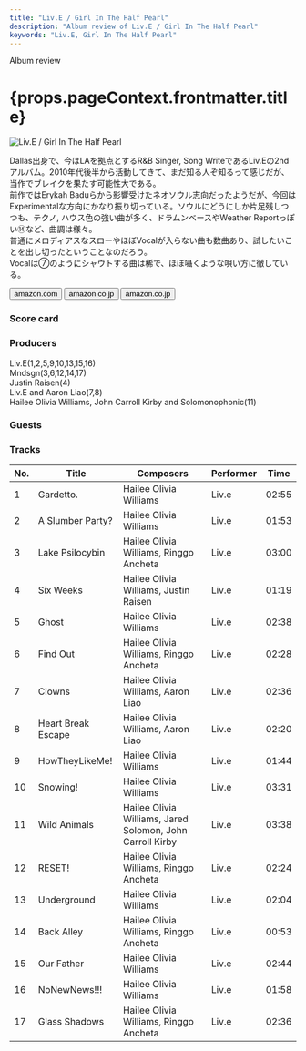 ```yaml
---
title: "Liv.E / Girl In The Half Pearl"
description: "Album review of Liv.E / Girl In The Half Pearl"
keywords: "Liv.E, Girl In The Half Pearl"
---
```





<p className="largeP">Album review</p>
<h1 className="h1--no--margin">{props.pageContext.frontmatter.title}</h1>

<Row  className="image-card-group">
	<Column colMd={3} colLg={4} noGutterMdLeft="">
       <ImageCard>

![Liv.E / Girl In The Half Pearl](../../images/cd/live1L.jpg)

</ImageCard>
	</Column>
	<Column colMd={4} colLg={8} noGutterMdLeft="">
		<p>
			Dallas出身で、今はLAを拠点とするR&B Singer, Song WriteであるLiv.Eの2ndアルバム。2010年代後半から活動してきて、まだ知る人ぞ知るって感じだが、当作でブレイクを果たす可能性大である。
			<br/>前作ではErykah Baduらから影響受けたネオソウル志向だったようだが、今回はExperimentalな方向にかなり振り切っている。ソウルにどうにしか片足残しつつも、テクノ, ハウス色の強い曲が多く、ドラムンベースやWeather Reportっぽい⑭など、曲調は様々。
			<br/>普通にメロディアスなスローやほぼVocalが入らない曲も数曲あり、試したいことを出し切ったということなのだろう。
			<br/>Vocalは⑦のようにシャウトする曲は稀で、ほぼ囁くような唄い方に徹している。
		</p>
		<div>
		  <Button className="button-right-mergin"  href="https://amzn.to/3p5R8hP" renderIcon={ArrowUpRight} size='sm' kind='primary'>
  	    amazon.com
  	  </Button>
  	  <Button className="button-right-mergin"  href="https://amzn.to/3X2c3z1" renderIcon={ArrowUpRight} size='sm' kind='secondary'>
  	    amazon.co.jp
  	  </Button>
			<Button className="button-right-mergin"  href="https://apple.co/43PVuse" renderIcon={ArrowUpRight} size='sm' kind='secondary'>
  	    amazon.co.jp
  	  </Button>
			<AdvJS2/>
		</div>
	</Column>
</Row>
<Row >
	<Column colMd={4} colLg={4} noGutterMdLeft="">
		<div>
		  <h3>Score card</h3>
			<SliderJS1 value="5" />
		  <SliderJS2 value="1" />
			<SliderJS3 value="3" />
		  <SliderJS4 value="9" />
		</div>
	</Column>
	<Column colMd={8} colLg={8} noGutterMdLeft="">
		<div>
			<h3>Producers</h3>
			<p>
				Liv.E(1,2,5,9,10,13,15,16)
				<br/>Mndsgn(3,6,12,14,17)
				<br/>Justin Raisen(4)
				<br/>Liv.E and Aaron Liao(7,8)
				<br/>Hailee Olivia Williams, John Carroll Kirby and Solomonophonic(11)
			</p>
			<h3>Guests</h3>
			<p>
			</p>
		</div>
	</Column>
</Row>

<h3>Tracks</h3>

| No. | Title              | Composers                                                 | Performer | Time  |
| --- | ------------------ | --------------------------------------------------------- | --------- | ----- |
| 1   | Gardetto.          | Hailee Olivia Williams                                    | Liv.e     | 02:55 |
| 2   | A Slumber Party?   | Hailee Olivia Williams                                    | Liv.e     | 01:53 |
| 3   | Lake Psilocybin    | Hailee Olivia Williams, Ringgo Ancheta                    | Liv.e     | 03:00 |
| 4   | Six Weeks          | Hailee Olivia Williams, Justin Raisen                     | Liv.e     | 01:19 |
| 5   | Ghost              | Hailee Olivia Williams                                    | Liv.e     | 02:38 |
| 6   | Find Out           | Hailee Olivia Williams, Ringgo Ancheta                    | Liv.e     | 02:28 |
| 7   | Clowns             | Hailee Olivia Williams, Aaron Liao                        | Liv.e     | 02:36 |
| 8   | Heart Break Escape | Hailee Olivia Williams, Aaron Liao                        | Liv.e     | 02:20 |
| 9   | HowTheyLikeMe!     | Hailee Olivia Williams                                    | Liv.e     | 01:44 |
| 10  | Snowing!           | Hailee Olivia Williams                                    | Liv.e     | 03:31 |
| 11  | Wild Animals       | Hailee Olivia Williams, Jared Solomon, John Carroll Kirby | Liv.e     | 03:38 |
| 12  | RESET!             | Hailee Olivia Williams, Ringgo Ancheta                    | Liv.e     | 02:24 |
| 13  | Underground        | Hailee Olivia Williams                                    | Liv.e     | 02:04 |
| 14  | Back Alley         | Hailee Olivia Williams, Ringgo Ancheta                    | Liv.e     | 00:53 |
| 15  | Our Father         | Hailee Olivia Williams                                    | Liv.e     | 02:44 |
| 16  | NoNewNews!!!       | Hailee Olivia Williams                                    | Liv.e     | 01:58 |
| 17  | Glass Shadows      | Hailee Olivia Williams, Ringgo Ancheta                    | Liv.e     | 02:36 |
